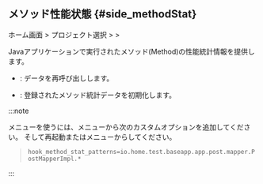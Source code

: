 ## メソッド性能状態 {#side_methodStat}

ホーム画面 &gt; プロジェクト選択 &gt; <Cmdname sid="side_agentsConfiguration" className="uitext" /> &gt; <Cmdname sid="side_methodStat" className="uitext" />

Javaアプリケーションで実行されたメソッド(Method)の性能統計情報を提供します。 

- <Cmdname sid="refresh" className="uitext" />: データを再呼び出しします。

- <Cmdname sid="reset" className="uitext" />: 登録されたメソッド統計データを初期化します。

:::note 

<Cmdname sid="side_methodStat" className="uitext" />メニューを使うには、<Cmdname sid="agent_configuration" className="uitext" />メニューから次のカスタムオプションを追加してください。 そして再起動または<Cmdname sid="side_loadedClasses" className="uitext" />メニューから<Cmdname sid="redefine" className="uitext" />してください。

> `hook_method_stat_patterns=io.home.test.baseapp.app.post.mapper.PostMapperImpl.*`

:::
